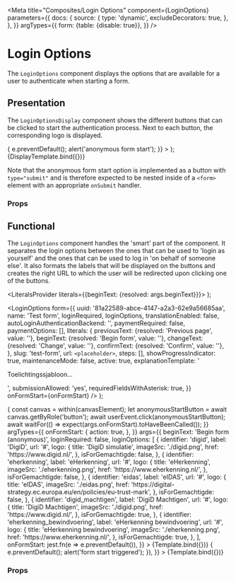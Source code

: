 


<Meta
  title="Composites/Login Options"
  component={LoginOptions}
  parameters={{
    docs: {
      source: {
        type: 'dynamic',
        excludeDecorators: true,
      },
    },
  }}
  argTypes={{
    form: {table: {disable: true}},
  }}
/>

# Login Options

The `LoginOptions` component displays the options that are available for a user to authenticate when
starting a form.

## Presentation

The `LoginOptionsDisplay` component shows the different buttons that can be clicked to start the
authentication process. Next to each button, the corresponding logo is displayed.

  <form
    onSubmit={e => {
      e.preventDefault();
      alert('anonymous form start');
    }}
  >
    <LoginOptionsDisplay
      loginAsYourselfOptions={loginAsYourselfOptions}
      loginAsGemachtigdeOptions={loginAsGemachtigdeOptions}
    />
  </form>
);

<Canvas>
  <Story
    name="Display"
    argTypes={{
      onFormStart: {table: {disable: true}},
    }}
    args={{
      loginAsYourselfOptions: [
        {
          identifier: 'digid',
          label: 'DigiD',
          logo: {
            href: 'https://www.digid.nl/',
            title: 'DigiD',
            imageSrc: './digid.png',
          },
          url: '#',
        },
        {
          identifier: 'eHerkenning',
          label: 'eHerkenning',
          logo: {
            href: 'https://www.eherkenning.nl/',
            title: 'eHerkenning',
            imageSrc: './eherkenning.png',
          },
          url: '#',
        },
        {
          identifier: 'eidas',
          label: 'eIDAS',
          logo: {
            href: 'https://www.eherkenning.nl/',
            title: 'eIDAS',
            imageSrc: './eidas.png',
          },
          url: '#',
        },
        {
          identifier: 'anonymous',
          label: 'Begin form',
        },
      ],
      loginAsGemachtigdeOptions: [
        {
          identifier: 'digid_machtigen',
          label: 'DigiD Machtigen',
          logo: {
            href: 'https://www.digid.nl/',
            title: 'DigiD Machtigen',
            imageSrc: './digid.png',
          },
          url: '#',
        },
      ],
    }}
  >
    {DisplayTemplate.bind({})}
  </Story>
</Canvas>

Note that the anonymous form start option is implemented as a button with `type="submit"` and is
therefore expected to be nested inside of a `<form>` element with an appropriate `onSubmit` handler.

### Props

<ArgsTable of={LoginOptionsDisplay} />

## Functional

The `LoginOptions` component handles the 'smart' part of the component. It separates the login
options between the ones that can be used to 'login as yourself' and the ones that can be used to
log in 'on behalf of someone else'. It also formats the labels that will be displayed on the buttons
and creates the right URL to which the user will be redirected upon clicking one of the buttons.

  <LiteralsProvider literals={{beginText: {resolved: args.beginText}}}>
    <Story />
  </LiteralsProvider>
);

  <LoginOptions
    form={{
      uuid: '81a22589-abce-4147-a2a3-62e9a56685aa',
      name: 'Test form',
      loginRequired,
      loginOptions,
      translationEnabled: false,
      autoLoginAuthenticationBackend: '',
      paymentRequired: false,
      paymentOptions: [],
      literals: {
        previousText: {resolved: 'Previous page', value: ''},
        beginText: {resolved: 'Begin form', value: ''},
        changeText: {resolved: 'Change', value: ''},
        confirmText: {resolved: 'Confirm', value: ''},
      },
      slug: 'test-form',
      url: `<placeholder>`,
      steps: [],
      showProgressIndicator: true,
      maintenanceMode: false,
      active: true,
      explanationTemplate: '<p>Toelichtingssjabloon...</p>',
      submissionAllowed: 'yes',
      requiredFieldsWithAsterisk: true,
    }}
    onFormStart={onFormStart}
  />
);

<Canvas>
  <Story
    name="Functional"
    decorators={[LiteralDecorator]}
    play={async ({args, canvasElement}) => {
      const canvas = within(canvasElement);
      let anonymousStartButton = await canvas.getByRole('button');
      await userEvent.click(anonymousStartButton);
      await waitFor(() => expect(args.onFormStart).toHaveBeenCalled());
    }}
    argTypes={{
      onFormStart: {
        action: true,
      },
    }}
    args={{
      beginText: 'Begin form (anonymous)',
      loginRequired: false,
      loginOptions: [
        {
          identifier: 'digid',
          label: 'DigiD',
          url: '#',
          logo: {
            title: 'DigiD simulatie',
            imageSrc: './digid.png',
            href: 'https://www.digid.nl/',
          },
          isForGemachtigde: false,
        },
        {
          identifier: 'eherkenning',
          label: 'eHerkenning',
          url: '#',
          logo: {
            title: 'eHerkenning',
            imageSrc: './eherkenning.png',
            href: 'https://www.eherkenning.nl/',
          },
          isForGemachtigde: false,
        },
        {
          identifier: 'eidas',
          label: 'eIDAS',
          url: '#',
          logo: {
            title: 'eIDAS',
            imageSrc: './eidas.png',
            href: 'https://digital-strategy.ec.europa.eu/en/policies/eu-trust-mark',
          },
          isForGemachtigde: false,
        },
        {
          identifier: 'digid_machtigen',
          label: 'DigiD Machtigen',
          url: '#',
          logo: {
            title: 'DigiD Machtigen',
            imageSrc: './digid.png',
            href: 'https://www.digid.nl/',
          },
          isForGemachtigde: true,
        },
        {
          identifier: 'eherkenning_bewindvoering',
          label: 'eHerkenning bewindvoering',
          url: '#',
          logo: {
            title: 'eHerkenning bewindvoering',
            imageSrc: './eherkenning.png',
            href: 'https://www.eherkenning.nl/',
          },
          isForGemachtigde: true,
        },
      ],
      onFormStart: jest.fn(e => e.preventDefault()),
    }}
  >
    {Template.bind({})}
  </Story>
</Canvas>

<Canvas>
  <Story
    name="No \'machtigen\' options"
    decorators={[LiteralDecorator]}
    argTypes={{
      onFormStart: {
        action: true,
      },
    }}
    args={{
      beginText: '(anonymous)',
      loginRequired: true,
      loginOptions: [
        {
          identifier: 'digid',
          label: 'DigiD',
          url: '#',
          logo: {
            title: 'DigiD simulatie',
            imageSrc: './digid.png',
            href: 'https://www.digid.nl/',
          },
          isForGemachtigde: false,
        },
      ],
      onFormStart: jest.fn(e => {
        e.preventDefault();
        alert('form start triggered');
      }),
    }}
  >
    {Template.bind({})}
  </Story>
</Canvas>

### Props

<ArgsTable of={LoginOptions} />
